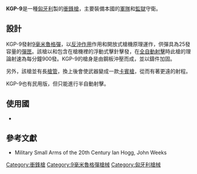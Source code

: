 {{noteTA
|G1=軍事
|G2=長度單位
|G3=Firearms
}}
{{Infobox Weapon
|name= KGP-9
|image= File:KGP-9 1.jpg
|image_size= 300px
|caption= KGP-9
|origin= {{flagcountry|Hungary}}
|type= [[衝鋒槍|衝鋒槍]]
<!-- 種類選擇 -->
|is_ranged= YES
|is_bladed=
|is_explosive=
|is_artillery=
|is_vehicle=
|is_missile=
|is_UK=
<!-- 服役記錄 -->
|service= 
|used_by=
|wars= 
<!-- 生產歷史 -->
|designer= 
|design_date=
|manufacturer= 武器與機械生產工廠（Fegyver- és Gépgyár）
|unit_cost=
|production_date=
|number= 
|variants= 
<!-- 基本規格 -->
|spec_label=
|weight= 2.75公斤
|length= 355毫米（槍托摺疊）<br/>615毫米（槍托展開）
|part_length= 190毫米
|width=
|height=
|diameter=
|wingspan=
|crew=
<!-- 投射武器規格 --> 
|cartridge= [[9×19mm魯格彈|9×19毫米魯格彈]]
|caliber= 9毫米
|barrels= 1根
|action= [[反沖作用|反沖作用]]
|mode= 半自動、[[自動火器|全自動]]，可[[擊發調變槍械|擊發調變]]
|rate= 900發／分鐘
|velocity= 390米／秒
|energy= 
|range= 100米
|max_range= 350米
|feed= 25發[[彈匣|彈匣]]
|sights= [[機械瞄具|機械瞄具]]
}}

'''KGP-9'''是一種[[匈牙利|匈牙利]]製的[[衝鋒槍|衝鋒槍]]，主要裝備本國的[[軍隊|軍隊]]和[[監獄|監獄]]守衛。

== 設計 ==
KGP-9發射[[9毫米魯格彈|9毫米魯格彈]]，以[[反沖作用|反沖作用]]作用和開放式槍機原理運作，供彈具為25發容量的[[彈匣|彈匣]]。該槍以{{Link-en|擊錘|Hammer (firearms)}}和包含在槍機裡的浮動式擊針<nowiki/>擊發，在[[自動火器|全自動射擊]]時此槍的理論射速為每分鐘900發。KGP-9的槍身是由鋼板沖壓而成，並以鑄件加固。

另外，該槍並有長[[槍管|槍管]]，換上後會使武器變成一款[[卡賓槍|卡賓槍]]，從而有著更遠的射程。

KGP-9也有民用版，但只能進行半自動射擊。

== 使用國 ==
* {{flagcountry|Hungary}}

== 參考文獻 ==
*Military Small Arms of the 20th Century Ian Hogg, John Weeks


[[Category:衝鋒槍|Category:衝鋒槍]]
[[Category:9毫米魯格彈槍械|Category:9毫米魯格彈槍械]]
[[Category:匈牙利槍械|Category:匈牙利槍械]]